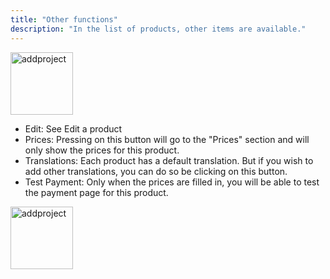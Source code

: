 ```yaml
---
title: "Other functions"
description: "In the list of products, other items are available."
---
```


<img
  src="/images/product9.png"
  alt="addproject"
  height="100"
  className="rounded-lg"
/>

- Edit: See Edit a product
- Prices: Pressing on this button will go to the "Prices" section and will only show the prices for this product.
- Translations: Each product has a default translation. But if you wish to add other translations, you can do so be clicking on this button.
- Test Payment: Only when the prices are filled in, you will be able to test the payment page for this product.

<img
  src="/images/product10.png"
  alt="addproject"
  height="100"
  className="rounded-lg"
/>
